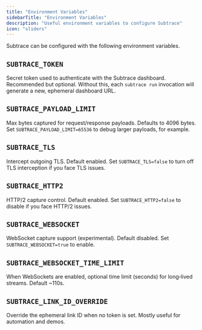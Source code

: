 ```yaml
---
title: "Environment Variables"
sidebarTitle: "Environment Variables"
description: "Useful environment variables to configure Subtrace"
icon: "sliders"
---
```


Subtrace can be configured with the following environment variables.

## `SUBTRACE_TOKEN`
Secret token used to authenticate with the Subtrace dashboard. Recommended but optional. Without this, each `subtrace run` invocation will generate a new, ephemeral dashboard URL.

## `SUBTRACE_PAYLOAD_LIMIT`
Max bytes captured for request/response payloads. Defaults to 4096 bytes. Set `SUBTRACE_PAYLOAD_LIMIT=65536` to debug larger payloads, for example.

## `SUBTRACE_TLS`
Intercept outgoing TLS. Default enabled. Set `SUBTRACE_TLS=false` to turn off TLS interception if you face TLS issues.

## `SUBTRACE_HTTP2`
HTTP/2 capture control. Default enabled. Set `SUBTRACE_HTTP2=false` to disable if you face HTTP/2 issues.

## `SUBTRACE_WEBSOCKET`
WebSocket capture support (experimental). Default disabled. Set `SUBTRACE_WEBSOCKET=true` to enable.

## `SUBTRACE_WEBSOCKET_TIME_LIMIT`
When WebSockets are enabled, optional time limit (seconds) for long‑lived streams. Default ~110s.

## `SUBTRACE_LINK_ID_OVERRIDE`
Override the ephemeral link ID when no token is set. Mostly useful for automation and demos.
